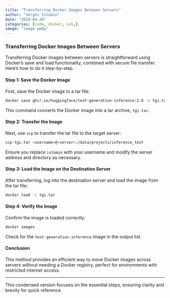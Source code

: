 ```yaml
---
title: "Transferring Docker Images Between Servers"
author: "Sergei Istomin"
date: "2024-04-28"
categories: [code, docker, ssh,]
image: "image.webp"
---
```


### Transferring Docker Images Between Servers

Transferring Docker images between servers is straightforward using Docker's save and load functionality, combined with secure file transfer. Here’s how to do it step-by-step.

#### Step 1: Save the Docker Image
First, save the Docker image to a tar file:
```bash
docker save ghcr.io/huggingface/text-generation-inference:2.0 -o tgi.tar
```
This command converts the Docker image into a tar archive, `tgi.tar`.

#### Step 2: Transfer the Image
Next, use `scp` to transfer the tar file to the target server:
```bash
scp tgi.tar <username>@<server>:/data/projects/inference_test
```
Ensure you replace `istomin` with your username and modify the server address and directory as necessary.

#### Step 3: Load the Image on the Destination Server
After transferring, log into the destination server and load the image from the tar file:
```bash
docker load -i tgi.tar
```

#### Step 4: Verify the Image
Confirm the image is loaded correctly:
```bash
docker images
```
Check for the `text-generation-inference` image in the output list.

#### Conclusion
This method provides an efficient way to move Docker images across servers without needing a Docker registry, perfect for environments with restricted internet access.

---

This condensed version focuses on the essential steps, ensuring clarity and brevity for quick reference.
